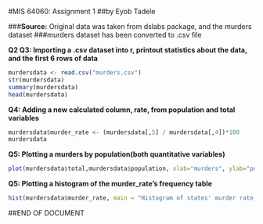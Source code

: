 #MIS 64060: Assignment 1
##by Eyob Tadele

###**Source:** Original data was taken from dslabs package, and the murders dataset
###murders dataset has been converted to .csv file


**Q2 Q3: Importing a .csv dataset into r, printout statistics about the data, and the first 6 rows of data**

```r
murdersdata <- read.csv("murders.csv")
str(murdersdata)
summary(murdersdata)
head(murdersdata)
```

**Q4: Adding a new calculated column, rate, from population and total variables**
```r
murdersdata$murder_rate <- (murdersdata[,5] / murdersdata[,4])*100
murdersdata
```
**Q5: Plotting a murders by population(both quantitative variables) **
```r
plot(murdersdata$total,murdersdata$population, xlab="murders", ylab="population")
```
**Q5: Plotting a histogram of the murder_rate's frequency table**
```r
hist(murdersdata$murder_rate, main = "Histogram of states' murder rate occurances", xlab = "Murder Rate")
```

##END OF DOCUMENT
